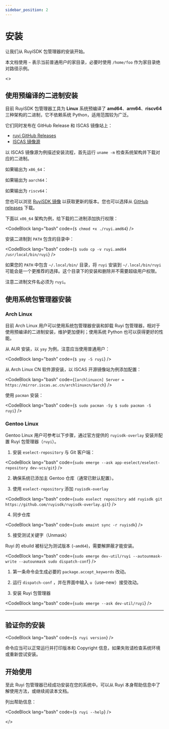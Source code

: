 ```yaml
---
sidebar_position: 2
---
```




# 安装

让我们从 RuyiSDK 包管理器的安装开始。

本文档使用 ``~`` 表示当前普通用户的家目录，必要时使用 ``/home/foo`` 作为家目录绝对路径示例。

<ReleaseProvider>
  <>

## 使用预编译的二进制安装

目前 RuyiSDK 包管理器工具为 **Linux** 系统预编译了 **amd64**、**arm64**、**riscv64** 三种架构的二进制，它不依赖系统 Python，适用范围较为广泛。

它们同时发布在 GitHub Release 和 ISCAS 镜像站上：

- [ruyi GitHub Releases](https://github.com/RuyiSDK/ruyi/releases/)
- [ISCAS 镜像源](https://mirror.iscas.ac.cn/ruyisdk/ruyi/releases/)

以 ISCAS 镜像源为例描述安装流程，首先运行 ``uname -m`` 检查系统架构并下载对应的二进制。

如果输出为 ``x86_64``：

<DownloadRuyi arch="x86_64" />

如果输出为 ``aarch64``：

<DownloadRuyi arch="aarch64" />

如果输出为 ``riscv64``：

<DownloadRuyi arch="riscv64" />

您也可以浏览 [RuyiSDK 镜像](https://mirror.iscas.ac.cn/ruyisdk/ruyi/releases/) 以获取更新的版本。您也可以选择从 [GitHub releases](https://github.com/ruyisdk/ruyi/releases) 下载。


下面以 ``x86_64`` 架构为例，给下载的二进制添加执行权限：

<CodeBlock lang="bash" code={`$ chmod +x ./ruyi.amd64`} />

安装二进制到 ``PATH`` 包含的目录中：

<CodeBlock lang="bash" code={`$ sudo cp -v ruyi.amd64 /usr/local/bin/ruyi`} />

如果您的 ``PATH`` 中包含 ``~/.local/bin/`` 目录，将 ``ruyi`` 安装到 ``~/.local/bin/ruyi`` 可能会是一个更推荐的选择。这个目录下的安装和删除并不需要超级用户权限。

注意二进制文件名必须为 ``ruyi``。

## 使用系统包管理器安装

### Arch Linux

目前 Arch Linux 用户可以使用系统包管理器安装和卸载 Ruyi 包管理器，相对于使用预编译的二进制安装，维护更加便利；使用系统 Python 也可以获得更好的性能。

从 AUR 安装，以 ``yay`` 为例，注意应当使用普通用户：

<CodeBlock lang="bash" code={`$ yay -S ruyi`} />

从 Arch Linux CN 软件源安装，以 ISCAS 开源镜像站为例添加配置：

<CodeBlock lang="bash" code={`[archlinuxcn]
Server = https://mirror.iscas.ac.cn/archlinuxcn/$arch`} />

使用 ``pacman`` 安装：

<CodeBlock lang="bash" code={`$ sudo pacman -Sy
$ sudo pacman -S ruyi`} />


### Gentoo Linux

Gentoo Linux 用户可参考以下步骤，通过官方提供的 `ruyisdk-overlay` 安装并配置 Ruyi 包管理器（`ruyi`）。



1. 安装 `eselect-repository` 与 Git 客户端：

<CodeBlock lang="bash" code={`sudo emerge --ask app-eselect/eselect-repository dev-vcs/git`} />

2. 确保系统已添加主 Gentoo 仓库（通常已默认配置）。


3. 使用 `eselect-repository` 添加 `ruyisdk-overlay`

<CodeBlock lang="bash" code={`sudo eselect repository add ruyisdk git https://github.com/ruyisdk/ruyisdk-overlay.git`} />

4. 同步仓库

<CodeBlock lang="bash" code={`sudo emaint sync -r ruyisdk`} />

5. 接受测试关键字（Unmask）

Ruyi 的 ebuild 被标记为测试版本 (`~amd64`)，需要解屏蔽才能安装。

<CodeBlock lang="bash" code={`sudo emerge dev-util/ruyi --autounmask-write --autounmask
sudo dispatch-conf`} />

1. 第一条命令会生成必要的 `package.accept_keywords` 改动。
2. 运行 `dispatch-conf` ，并在界面中输入 `u`（use-new）接受改动。


6. 安装 Ruyi 包管理器

<CodeBlock lang="bash" code={`sudo emerge --ask dev-util/ruyi`} />

---


## 验证你的安装

<CodeBlock lang="bash" code={`$ ruyi version`} />

命令应当可以正常运行并打印版本和 Copyright 信息，如果失败请检查系统环境或重新尝试安装。


## 开始使用

至此 Ruyi 包管理器已经成功安装在您的系统中。可以从 Ruyi 本身帮助信息中了解使用方法，或继续阅读本文档。

列出帮助信息：

<CodeBlock lang="bash" code={`$ ruyi --help`} />

  </>
</ReleaseProvider>